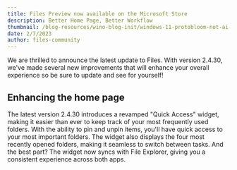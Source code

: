```yaml
---
title: Files Preview now available on the Microsoft Store
description: Better Home Page, Better Workflow
thumbnail: /blog-resources/wino-blog-init/windows-11-protobloom-not-ai-upscaled-v0-63ej7xvcnw2e1.webp
date: 2/7/2023
author: files-community
---
```



We are thrilled to announce the latest update to Files. With version 2.4.30, we've made several new improvements that will enhance your overall experience so be sure to update and see for yourself!

## Enhancing the home page

The latest version 2.4.30 introduces a revamped "Quick Access" widget, making it easier than ever to keep track of your most frequently used folders. With the ability to pin and unpin items, you'll have quick access to your most important folders. The widget also displays the four most recently opened folders, making it seamless to switch between tasks. And the best part? The widget now syncs with File Explorer, giving you a consistent experience across both apps.
